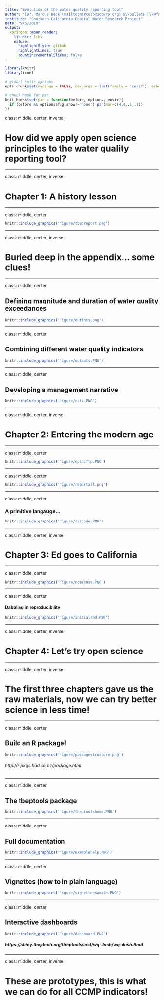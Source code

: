 ```yaml
---
title: "Evolution of the water quality reporting tool"
author: "[Dr. Marcus Beck](mailto:marcusb@sccwrp.org) $\\bullet$ [\\@fawda123](https://twitter.com/fawda123)	$\\bullet$ [#TampaBayOpensci](https://twitter.com/hashtag/TampaBayOpenSci?src=hashtag_click)"
institute: "Southern California Coastal Water Research Project"
date: "9/5/2019"
output:
  xaringan::moon_reader:
    lib_dir: libs
    nature:
      highlightStyle: github
      highlightLines: true
      countIncrementalSlides: false
---
```


```r
library(knitr)
library(icon)

# global knitr options
opts_chunk$set(message = FALSE, dev.args = list(family = 'serif'), echo = F, warning = F)

# chunk hook for par
knit_hooks$set(par = function(before, options, envir){
  if (before && options$fig.show!='none') par(mar=c(4,4,.1,.1))
})
```

class: middle, center, inverse

# How did we apply open science principles to the water quality reporting tool?

---

class: middle, center, inverse

# Chapter 1: A history lesson

---

class: middle, center

```r
knitr::include_graphics('figure/tbepreport.png')
```

---

class: middle, center, inverse

# Buried deep in the appendix... some clues!

---

class: middle, center

## Defining magnitude and duration of water quality exceedances

```r
knitr::include_graphics('figure/outints.png')
```

---

class: middle, center

## Combining different water quality indicators

```r
knitr::include_graphics('figure/outmats.PNG')
```

---

class: middle, center

## Developing a management narrative

```r
knitr::include_graphics('figure/cats.PNG')
```

---

class: middle, center, inverse

# Chapter 2: Entering the modern age 

---

class: middle, center

```r
knitr::include_graphics('figure/epchcftp.PNG')
```

---

class: middle, center

```r
knitr::include_graphics('figure/reportall.png')
```

---

class: middle, center

### A primitive langauge...

```r
knitr::include_graphics('figure/sascode.PNG')
```

---

class: middle, center, inverse

# Chapter 3: Ed goes to California

---

class: middle, center

```r
knitr::include_graphics('figure/nceasoss.PNG')
```

---

class: middle, center

#### Dabbling in reproducibility

```r
knitr::include_graphics('figure/initialrmd.PNG')
```

---

class: middle, center, inverse

# Chapter 4: Let's try open science

---

class: middle, center, inverse

# The first three chapters gave us the raw materials, now we can try better science in less time!

---

class: middle, center

## Build an R package!

```r
knitr::include_graphics('figure/packagestructure.png')
```

###### http://r-pkgs.had.co.nz/package.html

---

class: middle, center

## The tbeptools package

```r
knitr::include_graphics('figure/tbeptoolshome.PNG')
```

---

class: middle, center

## Full documentation

```r
knitr::include_graphics('figure/examplehelp.PNG')
```

---

class: middle, center

## Vignettes (how to in plain language)

```r
knitr::include_graphics('figure/vignetteexample.PNG')
```

---

class: middle, center

## Interactive dashboards

```r
knitr::include_graphics('figure/dashboard.PNG')
```

##### https://shiny.tbeptech.org/tbeptools/inst/wq-dash/wq-dash.Rmd

---

class: middle, center, inverse

# These are prototypes, this is what we can do for all CCMP indicators!



